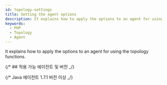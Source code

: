 ```yaml
---
id: topology-settings
title: Setting the agent options
description: It explains how to apply the options to an agent for using the topology functions.
keywords:
  - PHP
  - Topology
  - Agent
---
```


It explains how to apply the options to an agent for using the topology functions.

{/* ## 적용 가능 에이전트 및 버전 _/}

{/* Java 에이전트 1.7.1 버전 이상 _/}


<Topologysettingswhatap />
